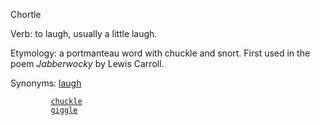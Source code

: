 Chortle

Verb: to laugh, usually a little laugh.

Etymology: a portmanteau word with chuckle and snort. First used in the poem ''Jabberwocky'' by Lewis Carroll.

Synonyms: [[laugh]]
          [[chuckle]]
          [[giggle]]